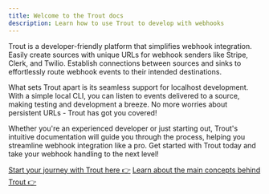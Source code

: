 ```yaml
---
title: Welcome to the Trout docs
description: Learn how to use Trout to develop with webhooks
---
```



Trout is a developer-friendly platform that simplifies webhook integration. Easily create sources with unique URLs for webhook senders like Stripe, Clerk, and Twilio. Establish connections between sources and sinks to effortlessly route webhook events to their intended destinations.

What sets Trout apart is its seamless support for localhost development. With a simple local CLI, you can listen to events delivered to a source, making testing and development a breeze. No more worries about persistent URLs - Trout has got you covered!

Whether you're an experienced developer or just starting out, Trout's intuitive documentation will guide you through the process, helping you streamline webhook integration like a pro. Get started with Trout today and take your webhook handling to the next level!

<CardGrid>
  <Card title="Tutorial">
    <a href="/tutorial">Start your journey with Trout here 👉</a>
  </Card>
  <Card title="Learn">
    <a href="/learn">Learn about the main concepts behind Trout 👉</a>
  </Card>
</CardGrid>
